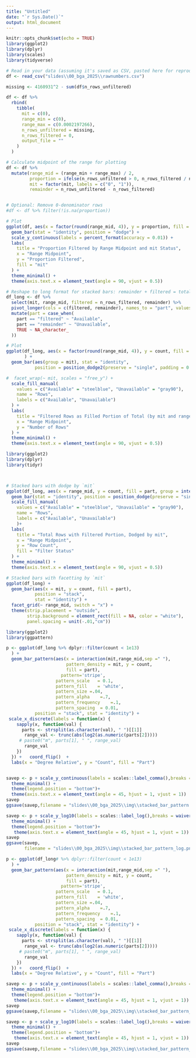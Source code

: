 ```yaml
---
title: "Untitled"
date: "`r Sys.Date()`"
output: html_document
---
```


```r
knitr::opts_chunk$set(echo = TRUE)
library(ggplot2)
library(dplyr)
library(scales)
library(tidyverse)
```


```r

# Read in your data (assuming it's saved as CSV, pasted here for reproducibility)
df <- read_csv("slides\\00_bga_2025\\rawnumbers.csv")

missing <- 4160931^2 - sum(df$n_rows_unfiltered)

df <- df %>%
  rbind(
    tibble(
      mit = c(0),
      range_min = c(0),
      range_max = c(0.0002197266),
      n_rows_unfiltered = missing,
      n_rows_filtered = 0,
      output_file = ""
    )
  )

# Calculate midpoint of the range for plotting
df <- df %>%
  mutate(range_mid = (range_min + range_max) / 2,
         proportion = ifelse(n_rows_unfiltered > 0, n_rows_filtered / n_rows_unfiltered, 0),
         mit = factor(mit, labels = c("0", "1")),
         remainder = n_rows_unfiltered - n_rows_filtered)


# Optional: Remove 0-denominator rows
#df <- df %>% filter(!is.na(proportion))

# Plot
ggplot(df, aes(x = factor(round(range_mid, 4)), y = proportion, fill = mit)) +
  geom_bar(stat = "identity", position = "dodge") +
  scale_y_continuous(labels = percent_format(accuracy = 0.01)) +
  labs(
    title = "Proportion Filtered by Range Midpoint and mit Status",
    x = "Range Midpoint",
    y = "Proportion Filtered",
    fill = "mit"
  ) +
  theme_minimal() +
  theme(axis.text.x = element_text(angle = 90, vjust = 0.5))
```
```r
# Reshape to long format for stacked bars: remainder + filtered = total
df_long <- df %>%
  select(mit, range_mid, filtered = n_rows_filtered, remainder) %>%
  pivot_longer(cols = c(filtered, remainder), names_to = "part", values_to = "count") %>%
  mutate(part = case_when(
    part == "filtered" ~ "Available",
    part == "remainder" ~ "Unavailable",
    TRUE ~ NA_character_
  ))

# Plot
ggplot(df_long, aes(x = factor(round(range_mid, 4)), y = count, fill = part)
       ) +
  geom_bar(aes(group = mit), stat = "identity",
           position = position_dodge2(preserve = "single", padding = 0.1))+

#  facet_wrap(~ mit, scales = "free_y") +
  scale_fill_manual(
    values = c("Available" = "steelblue", "Unavailable" = "gray90"),
    name = "Rows",
    labels = c("Available", "Unavailable")
  ) +
  labs(
    title = "Filtered Rows as Filled Portion of Total (by mit and range)",
    x = "Range Midpoint",
    y = "Number of Rows"
  ) +
  theme_minimal() +
  theme(axis.text.x = element_text(angle = 90, vjust = 0.5))
```

```r
library(ggplot2)
library(dplyr)
library(tidyr)



# Stacked bars with dodge by `mit`
ggplot(df_long, aes(x = range_mid, y = count, fill = part, group = interaction(mit, part))) +
  geom_bar(stat = "identity", position = position_dodge(preserve = "single", width = 0.8)) +
  scale_fill_manual(
    values = c("Available" = "steelblue", "Unavailable" = "gray90"),
    name = "Rows",
    labels = c("Available", "Unavailable")
    )+
  labs(
    title = "Total Rows with Filtered Portion, Dodged by mit",
    x = "Range Midpoint",
    y = "Row Count",
    fill = "Filter Status"
  ) +
  theme_minimal() +
  theme(axis.text.x = element_text(angle = 90, vjust = 0.5))

```

```r

# Stacked bars with facetting by `mit`
ggplot(df_long) +
  geom_bar(aes(x = mit, y = count, fill = part),
           position = "stack",
           stat = "identity") +
  facet_grid(~ range_mid, switch = "x") +
  theme(strip.placement = "outside",
        strip.background = element_rect(fill = NA, color = "white"),
        panel.spacing = unit(-.01,"cm")) 
```
```r
library(ggplot2)
library(ggpattern)

p <- ggplot(df_long %>% dplyr::filter(count < 1e13) 
  ) +
  geom_bar_pattern(aes(x = interaction(mit,range_mid,sep =" "),
                       pattern_density = mit, y = count, 
                       fill = part),
                     pattern='stripe',
                   pattern_scale   = 0.1,
                   pattern_fill    = 'white',
                   pattern_size =.04,
                   pattern_alpha	=.7,
                   pattern_frequency	=.1,
                   pattern_spacing	= 0.01,
           position = "stack", stat = "identity") +
 scale_x_discrete(labels = function(x) {
    sapply(x, function(val) {
      parts <- strsplit(as.character(val), " ")[[1]]
       range_val <- trunc(abs(log2(as.numeric(parts[2]))))
     # paste0("m", parts[1], " ", range_val)
       range_val
    })
  }) +   coord_flip()  +
  labs(x = "Degree Relative", y = "Count", fill = "Part") 


savep <- p + scale_y_continuous(labels = scales::label_comma(),breaks = waiver(),n.breaks = 6)+
  theme_minimal() +
  theme(legend.position = "bottom")+
  theme(axis.text.x = element_text(angle = 45, hjust = 1, vjust = 1))
savep
ggsave(savep,filename = "slides\\00_bga_2025\\img\\stacked_bar_pattern.png", width = 10, height = 6, dpi = 300)

savep <- p + scale_y_log10(labels = scales::label_log(),breaks = waiver(),n.breaks = 6)+
  theme_minimal() +
  theme(legend.position = "bottom")+
   theme(axis.text.x = element_text(angle = 45, hjust = 1, vjust = 1))
savep
ggsave(savep,
       filename = "slides\\00_bga_2025\\img\\stacked_bar_pattern_log.png", width = 10, height = 6, dpi = 300)

p <- ggplot(df_long# %>% dplyr::filter(count < 1e13) 
  ) +
  geom_bar_pattern(aes(x = interaction(mit,range_mid,sep =" "),
                       pattern_density = mit, y = count, 
                       fill = part),
                     pattern='stripe',
                   pattern_scale   = 0.1,
                   pattern_fill    = 'white',
                   pattern_size =.04,
                   pattern_alpha	=.7,
                   pattern_frequency	=.1,
                   pattern_spacing	= 0.01,
           position = "stack", stat = "identity") +
 scale_x_discrete(labels = function(x) {
    sapply(x, function(val) {
      parts <- strsplit(as.character(val), " ")[[1]]
       range_val <- trunc(abs(log2(as.numeric(parts[2]))))
     # paste0("m", parts[1], " ", range_val)
       range_val
    })
  }) +   coord_flip()  +
  labs(x = "Degree Relative", y = "Count", fill = "Part") 

savep <- p + scale_y_continuous(labels = scales::label_comma(),breaks = waiver(),n.breaks = 6)+
  theme_minimal() +
  theme(legend.position = "bottom")+
   theme(axis.text.x = element_text(angle = 45, hjust = 1, vjust = 1))
savep
ggsave(savep,filename = "slides\\00_bga_2025\\img\\stacked_bar_pattern_all.png", width = 10, height = 6, dpi = 300)

savep <- p + scale_y_log10(labels = scales::label_log(),breaks = waiver(),n.breaks = 6)+
  theme_minimal() +
  theme(legend.position = "bottom")+
   theme(axis.text.x = element_text(angle = 45, hjust = 1, vjust = 1))
savep
ggsave(savep,filename = "slides\\00_bga_2025\\img\\stacked_bar_pattern_all_log.png", width = 10, height = 6, dpi = 300)

```

